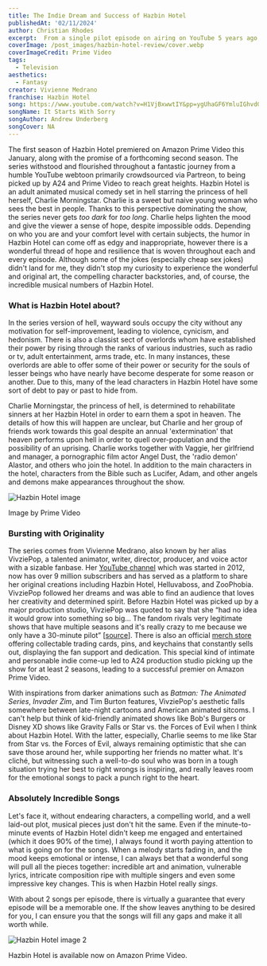 ```yaml
---
title: The Indie Dream and Success of Hazbin Hotel
publishedAt: '02/11/2024'
author: Christian Rhodes
excerpt:  From a single pilot episode on airing on YouTube 5 years ago, to a fully produced A24 series airing on Prime Video
coverImage: /post_images/hazbin-hotel-review/cover.webp
coverImageCredit: Prime Video
tags:
  - Television
aesthetics:
  - Fantasy
creator: Vivienne Medrano
franchise: Hazbin Hotel
song: https://www.youtube.com/watch?v=H1VjBxwwtIY&pp=ygUhaGF6YmluIGhvdGVsIGl0IHN0YXJ0cyB3aXRoIHNvcnJ5 
songName: It Starts With Sorry
songAuthor: Andrew Underberg
songCover: NA
---
```


The first season of Hazbin Hotel premiered on Amazon Prime Video this January, along with the promise of a forthcoming second season. The series withstood and flourished throughout a fantastic journey from a humble YouTube webtoon primarily crowdsourced via Partreon, to being picked up by A24 and Prime Video to reach great heights. Hazbin Hotel is an adult animated musical comedy set in hell starring the princess of hell herself, Charlie Morningstar. Charlie is a sweet but naive young woman who sees the best in people. Thanks to this perspective dominating the show, the series never gets *too dark* for *too long*. Charlie helps lighten the mood and give the viewer a sense of hope, despite impossible odds. Depending on who you are and your comfort level with certain subjects, the humor in Hazbin Hotel can come off as edgy and inappropriate, however there is a wonderful thread of hope and resilience that is woven throughout each and every episode. Although some of the jokes (especially cheap sex jokes) didn't land for me, they didn't stop my curiosity to experience the wonderful and original art, the compelling character backstories, and, of course, the incredible musical numbers of Hazbin Hotel. 

### What is Hazbin Hotel about?

In the series version of hell, wayward souls occupy the city without any motivation for self-improvement, leading to violence, cynicism, and hedonism. There is also a classist sect of overlords whom have established their power by rising through the ranks of various industries, such as radio or tv, adult entertainment, arms trade, etc. In many instances, these overlords are able to offer some of their power or security for the souls of lesser beings who have nearly have become desperate for some reason or another. Due to this, many of the lead characters in Hazbin Hotel have some sort of debt to pay or past to hide from. 

Charlie Morningstar, the princess of hell, is determined to rehabilitate sinners at her Hazbin Hotel in order to earn them a spot in heaven. The details of how this will happen are unclear, but Charlie and her group of friends work towards this goal despite an annual 'extermination' that heaven performs upon hell in order to quell over-population and the possibility of an uprising. Charlie works together with Vaggie, her girlfriend and manager, a pornographic film actor Angel Dust, the 'radio demon' Alastor, and others who join the hotel. In addition to the main characters in the hotel, characters from the Bible such as Lucifer, Adam, and other angels and demons make appearances throughout the show. 

![Hazbin Hotel image](https://www.justwatch.com/images/backdrop/311206481/s1440/hazbin-hotel.webp/hazbin-hotel.webp)

Image by Prime Video

### Bursting with Originality

The series comes from Vivienne Medrano, also known by her alias VivziePop, a talented animator, writer, director, producer, and voice actor with a sizable fanbase. Her [YouTube channel](https://www.youtube.com/@SpindleHorse) which was started in 2012, now has over 9 million subscribers and has served as a platform to share her original creations including Hazbin Hotel, Helluvaboss, and ZooPhobia. VivziePop followed her dreams and was able to find an audience that loves her creativity and determined spirit. Before Hazbin Hotel was picked up by a major production studio, VivziePop was quoted to say that she “had no idea it would grow into something so big… The fandom rivals very legitimate shows that have multiple seasons and it's really crazy to me because we only have a 30-minute pilot” [[source](https://www.businessinsider.com/hazbin-hotel-creator-on-shows-creation-and-future-2021-2)]. There is also an official [merch store](https://hazbinhotel.com/#products) offering collectable trading cards, pins, and keychains that constantly sells out, displaying the fan support and dedication. This special kind of intimate and personable indie come-up led to A24 production studio picking up the show for at least 2 seasons, leading to a successful premier on Amazon Prime Video.

With inspirations from darker animations such as *Batman: The Animated Series*, *Invader Zim*, and Tim Burton features, VivziePop's aesthetic falls somewhere between late-night cartoons and American animated sitcoms. I can't help but think of kid-friendly animated shows like Bob's Burgers or Disney XD shows like Gravity Falls or Star vs. the Forces of Evil when I think about Hazbin Hotel. With the latter, especially, Charlie seems to me like Star from Star vs. the Forces of Evil, always remaining optimistic that she can save those around her, while supporting her friends no matter what. It's cliché, but witnessing such a well-to-do soul who was born in a tough situation trying her best to right wrongs is inspiring, and really leaves room for the emotional songs to pack a punch right to the heart. 

### Absolutely Incredible Songs

Let's face it, without endearing characters, a compelling world, and a well laid-out plot, musical pieces just don't hit the same. Even if the minute-to-minute events of Hazbin Hotel didn't keep me engaged and entertained (which it does 90% of the time), I always found it worth paying attention to what is going on for the songs. When a melody starts fading in, and the mood keeps emotional or intense, I can always bet that a wonderful song will pull all the pieces together: incredible art and animation, vulnerable lyrics, intricate composition ripe with multiple singers and even some impressive key changes. This is when Hazbin Hotel really *sings*. 

With about 2 songs per episode, there is virtually a guarantee that every episode will be a memorable one. If the show leaves anything to be desired for you, I can ensure you that the songs will fill any gaps and make it all worth while. 

![Hazbin Hotel image 2](https://pbs.twimg.com/media/GFWi9RJXEAAVG2Q.jpg)

Hazbin Hotel is available now on Amazon Prime Video.